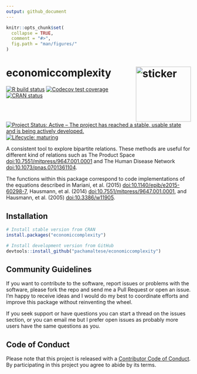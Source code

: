 ```yaml
---
output: github_document
---
```


<!-- README.md is generated from README.Rmd. Please edit that file -->

```r
knitr::opts_chunk$set(
  collapse = TRUE,
  comment = "#>",
  fig.path = "man/figures/"
)
```

# economiccomplexity <img src="https://pachamaltese.github.io/economiccomplexity/hexicon.svg" width=150 align="right" alt="sticker"/>

[![R build status](https://github.com/pachamaltese/economiccomplexity/workflows/R-CMD-check/badge.svg)](https://github.com/pachamaltese/economiccomplexity/actions?workflow=R-CMD-check)
[![Codecov test coverage](https://codecov.io/gh/pachamaltese/economiccomplexity/branch/master/graph/badge.svg)](https://codecov.io/gh/pachamaltese/economiccomplexity?branch=master)
[![CRAN status](https://www.r-pkg.org/badges/version/economiccomplexity)](https://cran.r-project.org/package=economiccomplexity)
[![Project Status: Active – The project has reached a stable, usable state and is being actively developed.](https://www.repostatus.org/badges/latest/active.svg)](https://www.repostatus.org/#active)
[![Lifecycle: maturing](https://img.shields.io/badge/lifecycle-maturing-blue.svg)](https://www.tidyverse.org/lifecycle/#maturing)

A consistent tool to explore bipartite relations. These methods are useful for different kind of relations such as The Product Space <doi:10.7551/mitpress/9647.001.0001> and The Human Disease Network <doi:10.1073/pnas.0701361104>.

The functions within this package correspond to code implementations of the equations described in Mariani, et al. (2015) <doi:10.1140/epjb/e2015-60298-7>, Hausmann, et al. (2014) <doi:10.7551/mitpress/9647.001.0001>, and Hausmann, et al. (2005) <doi:10.3386/w11905>.

## Installation

```r
# Install stable version from CRAN
install.packages("economiccomplexity")

# Install development version from GitHub
devtools::install_github("pachamaltese/economiccomplexity")
```

## Community Guidelines

If you want to contribute to the software, report issues or problems with the software, please fork the repo and send me a Pull Request or open an issue. I'm happy to receive ideas and I would do my best to coordinate efforts and improve this package without reinventing the wheel.

If you seek support or have questions you can start a thread on the issues section, or you can email me but I prefer open issues as probably more users have the same questions as you.

## Code of Conduct

Please note that this project is released with a [Contributor Code of Conduct](https://pachamaltese.github.io/economiccomplexity/CODE_OF_CONDUCT.html).
By participating in this project you agree to abide by its terms.
